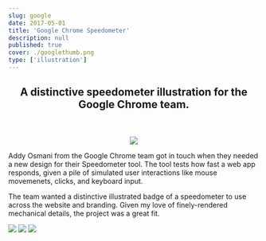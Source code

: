 ```yaml
---
slug: google
date: 2017-05-01
title: 'Google Chrome Speedometer'
description: null
published: true
cover: ./googlethumb.png
type: ['illustration']
---
```


<FullWidthImage src="https://res.cloudinary.com/dg3gyk0gu/image/upload/v1589143454/maggieappleton.com/google-speedometer/Banner.png" />

<Center>

## A distinctive speedometer illustration for the Google Chrome team.

<br />
<br />

<Image src="https://res.cloudinary.com/dg3gyk0gu/image/upload/c_scale,w_80/v1589143431/maggieappleton.com/google-speedometer/8PkUL_g8f1DeQAAAAASUVORK5CYII.png" />

</Center>


<TwoParagraph>

<p>Addy Osmani from the Google Chrome team got in touch when they needed a new design for their Speedometer tool. The tool tests how fast a web app responds, given a pile of simulated user interactions like mouse movemenets, clicks, and keyboard input. </p>

<p>The team wanted a distinctive illustrated badge of a speedometer to use across the website and branding.
Given my love of finely-rendered mechanical details, the project was a great fit.</p>

</TwoParagraph>

<FullWidth bgColor="linear-gradient(#1F4463, #0C2641)">

<div style={{ display: 'grid', gridColumnTemplate: '1fr'}}>

<Image src="https://res.cloudinary.com/dg3gyk0gu/image/upload/c_scale,w_500/v1589143455/maggieappleton.com/google-speedometer/Final-Dark-Export.png" />

<Image src="https://res.cloudinary.com/dg3gyk0gu/image/upload/c_scale,w_550/v1589143453/maggieappleton.com/google-speedometer/Alt1_Isolated.png" />

<Image src="https://res.cloudinary.com/dg3gyk0gu/image/upload/c_scale,w_550/v1589143456/maggieappleton.com/google-speedometer/Alt2_Isolated.png" />


</div>

</FullWidth>